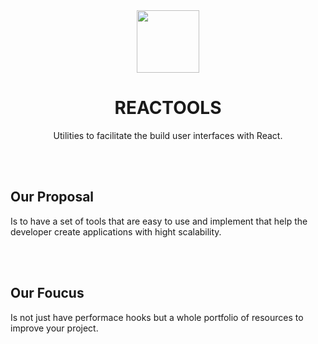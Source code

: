 <div align="center">
  <img
    src="https://github.com/hitechline/react/raw/main/.github/logo.png"
    height="100"
    width="100"
  />

  <h1>REACTOOLS</h1>
  <p>Utilities to facilitate the build user interfaces with React.</p>
</div>

<br />
<br />

## Our Proposal

Is to have a set of tools that are easy to use and implement that help the
developer create applications with hight scalability.

<br />
<br />

## Our Foucus

Is not just have performace hooks but a whole portfolio of resources to
improve your project.
